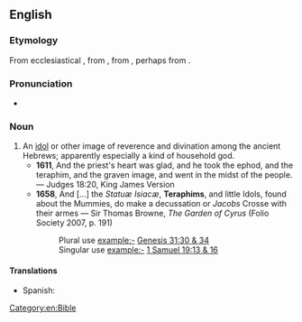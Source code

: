 ==English==

===Etymology===
From ecclesiastical {{der|en|la|theraphim}}, from {{etyl|grc|en}} {{m|grc|θεραφίν}}, from {{etyl|he|en}} {{m|he|תְּרָפִים||household gods|tr=t'rafím}}, perhaps from {{etyl|sem-jar|en}}.

===Pronunciation===
* {{IPA|en|/ˈtɛɹəfɪm/}}

===Noun===
{{en-noun}}

# An [[idol]] or other image of reverence and divination among the ancient Hebrews; apparently especially a kind of household god.
#* '''1611''', And the priest's heart was glad, and he took the ephod, and the teraphim, and the graven image, and went in the midst of the people. — Judges 18:20, King James Version
#* '''1658''', And [...] the ''Statuæ Isiacæ'', '''Teraphims''', and little Idols, found about the Mummies, do make a decussation or ''Jacobs'' Crosse with their armes — Sir Thomas Browne, ''The Garden of Cyrus'' (Folio Society 2007, p. 191)
#*: Plural use example:- [http://en.wikisource.org/wiki/Bible_%28World_English%29/Genesis#Chapter_31 Genesis 31:30 & 34]
#*: Singular use example:- [http://en.wikisource.org/wiki/Bible_%28World_English%29/1_Samuel#Chapter_19 1 Samuel 19:13 & 16]

====Translations====
{{trans-top|An idol or other image}}
* Spanish: {{t|es|terafim|m}}
{{trans-mid}}
{{trans-bottom}}

[[Category:en:Bible]]